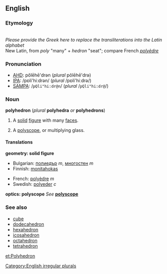 ==English==
===Etymology===
{{etystub}}<br>''Please provide the Greek here to replace the transliterations into the Latin alphabet''<br>
New Latin, from {{Gr.}} ''poly'' "many" + ''hedron'' "seat"; compare French ''[[polyèdre]]''

===Pronunciation===
*[[AHD]]: pŏlēhē'drən (''plural'' pŏlēhē'drə)
*[[IPA]]: /pɒli'hiːdrən/ (''plural'' /pɒli'hiːdrə/)
*[[SAMPA]]: /<tt>pQli"hi:dr@n</tt>/ (''plural'' /<tt>pQli"hi:dr@</tt>/)

===Noun===
'''polyhedron''' (''plural'' '''polyhedra''' ''or'' '''polyhedrons''')

#{{geometry}} A [[solid]] [[figure]] with many [[face]]s.
#{{optics}} A [[polyscope]], or multiplying glass.

====Translations====

'''geometry: solid figure'''
{{top}}
*Bulgarian: [[полиедър]] ''m'', [[многостен]] ''m''
*Finnish: [[monitahokas]]
{{mid}}
*French: [[polyèdre]] ''m''
*Swedish: [[polyeder]] ''c''
{{bottom}}

'''optics: polyscope'''
''See'' '''[[polyscope]]'''

===See also===
*[[cube]]
*[[dodecahedron]]
*[[hexahedron]]
*[[icosahedron]]
*[[octahedron]]
*[[tetrahedron]]

[[Category:English irregular plurals]]

[[et:Polyhedron]]
